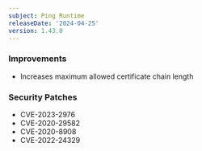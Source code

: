 ```yaml
---
subject: Ping Runtime
releaseDate: '2024-04-25'
version: 1.43.0
---
```


### Improvements
* Increases maximum allowed certificate chain length

### Security Patches
* CVE-2023-2976
* CVE-2020-29582
* CVE-2020-8908
* CVE-2022-24329
